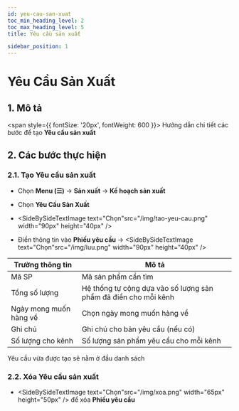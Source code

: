 ```yaml
---
id: yeu-cau-san-xuat
toc_min_heading_level: 2
toc_max_heading_level: 5
title: Yêu cầu sản xuất

sidebar_position: 1
---
```





# Yêu Cầu Sản Xuất
## 1. Mô tả

<span style={{ fontSize: '20px', fontWeight: 600 }}>
  Hướng dẫn chi tiết các bước để tạo <strong>Yêu cầu sản xuất</strong>
</span>

## 2. Các bước thực hiện
### 2.1. **Tạo** Yêu cầu sản xuất
- Chọn **Menu (☰)** → **Sản xuất** → **Kế hoạch sản xuất**

<CustomImage src="/img/yeu-cau-san-xuat1.png" alt="Ảnh Yêu cầu sản xuất" />

- Chọn **Yêu Cầu Sản Xuất**

<CustomImage src="/img/yeu-cau-san-xuat2.png" alt="Ảnh Yêu cầu sản xuất" />

- <SideBySideTextImage text="Chọn"src="/img/tao-yeu-cau.png"  width="90px" height="40px" />

<CustomImage src="/img/yeu-cau-san-xuat3.png" alt="Ảnh Yêu cầu sản xuất" />

- Điền thông tin vào **Phiếu yêu cầu** → <SideBySideTextImage text="Chọn"src="/img/luu.png"  width="90px" height="40px" />

<CustomImage src="/img/yeu-cau-san-xuat4.png" alt="Ảnh Yêu cầu sản xuất" />

| Trường thông tin                      | Mô tả                                                        |
|--------------------------------------|---------------------------------------------------------------|
| Mã SP                                | Mã sản phẩm cần tìm                                           |
| Tổng số lượng                         | Hệ thống tự cộng dựa vào số lượng sản phẩm đã điền cho mỗi kênh|
| Ngày mong muốn hàng về               | Chọn ngày mong muốn hàng về                    	           |
| Ghi chú			                   | Ghi chú cho bản yêu cầu (nếu có)               	           |
| Số lượng cho kênh		               | Số lượng sản phẩm yêu cầu cho mỗi kênh                        |

<InformationText>Yêu cầu vừa được tạo sẽ nằm ở đầu danh sách</InformationText>
<CustomImage src="/img/yeu-cau-san-xuat5.png" alt="Ảnh Yêu cầu sản xuất" />

### 2.2. **Xóa** Yêu cầu sản xuất
- <SideBySideTextImage text="Chọn"src="/img/xoa.png"  width="65px" height="50px" /> để xóa **Phiếu yêu cầu**
<CustomImage src="/img/yeu-cau-san-xuat6.png" alt="Ảnh Yêu cầu sản xuất" />
